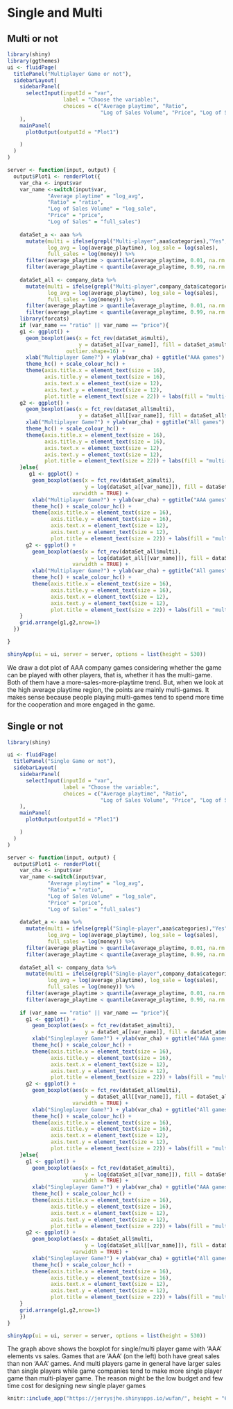 # Single and Multi

## Multi or not

```r
library(shiny)
library(ggthemes)
ui <- fluidPage(
  titlePanel("Multiplayer Game or not"),
  sidebarLayout(
    sidebarPanel(
      selectInput(inputId = "var",
                  label = "Choose the variable:",
                  choices = c("Average playtime", "Ratio", 
                              "Log of Sales Volume", "Price", "Log of Sales"))
    ),
    mainPanel(
      plotOutput(outputId = "Plot1")

    )
  )
)

server <- function(input, output) {
  output$Plot1 <- renderPlot({
    var_cha <- input$var
    var_name <-switch(input$var,
             "Average playtime" = "log_avg",
             "Ratio" = "ratio",
             "Log of Sales Volume" = "log_sale",
             "Price" = "price",
             "Log of Sales" = "full_sales")
    
    dataSet_a <- aaa %>% 
      mutate(multi = ifelse(grepl("Multi-player",aaa$categories),"Yes","No"), 
             log_avg = log(average_playtime), log_sale = log(sales), 
             full_sales = log(money)) %>%
      filter(average_playtime > quantile(average_playtime, 0.01, na.rm = TRUE)) %>%
      filter(average_playtime < quantile(average_playtime, 0.99, na.rm = TRUE))
        
    dataSet_all <- company_data %>% 
      mutate(multi = ifelse(grepl("Multi-player",company_data$categories),"Yes","No"), 
             log_avg = log(average_playtime), log_sale = log(sales), 
             full_sales = log(money)) %>%
      filter(average_playtime > quantile(average_playtime, 0.01, na.rm = TRUE)) %>%
      filter(average_playtime < quantile(average_playtime, 0.99, na.rm = TRUE))
    library(forcats)
    if (var_name == "ratio" || var_name == "price"){
    g1 <- ggplot() +
      geom_boxplot(aes(x = fct_rev(dataSet_a$multi),
                       y = dataSet_a[[var_name]], fill = dataSet_a$multi), varwidth = TRUE, 
                   outlier.shape=16) +
      xlab("Multiplayer Game?") + ylab(var_cha) + ggtitle("AAA games") + 
      theme_hc() + scale_colour_hc() + 
      theme(axis.title.x = element_text(size = 16),
            axis.title.y = element_text(size = 16),
            axis.text.x = element_text(size = 12),
            axis.text.y = element_text(size = 12),
            plot.title = element_text(size = 22)) + labs(fill = "multi-player")
    g2 <- ggplot() +
      geom_boxplot(aes(x = fct_rev(dataSet_all$multi),
                       y = dataSet_all[[var_name]], fill = dataSet_all$multi), varwidth = TRUE) +
      xlab("Multiplayer Game?") + ylab(var_cha) + ggtitle("All games") + 
      theme_hc() + scale_colour_hc() +
      theme(axis.title.x = element_text(size = 16),
            axis.title.y = element_text(size = 16),
            axis.text.x = element_text(size = 12),
            axis.text.y = element_text(size = 12),
            plot.title = element_text(size = 22)) + labs(fill = "multi-player")
    }else{
       g1 <- ggplot() + 
        geom_boxplot(aes(x = fct_rev(dataSet_a$multi),
                         y = log(dataSet_a[[var_name]]), fill = dataSet_a$multi), 
                     varwidth = TRUE) +
        xlab("Multiplayer Game?") + ylab(var_cha) + ggtitle("AAA games") +
        theme_hc() + scale_colour_hc() +
        theme(axis.title.x = element_text(size = 16),
              axis.title.y = element_text(size = 16),
              axis.text.x = element_text(size = 12),
              axis.text.y = element_text(size = 12),
              plot.title = element_text(size = 22)) + labs(fill = "multi-player")
      g2 <- ggplot() +
        geom_boxplot(aes(x = fct_rev(dataSet_all$multi),
                         y = log(dataSet_all[[var_name]]), fill = dataSet_all$multi), 
                     varwidth = TRUE) +
        xlab("Multiplayer Game?") + ylab(var_cha) + ggtitle("All games") + 
        theme_hc() + scale_colour_hc() +
        theme(axis.title.x = element_text(size = 16),
              axis.title.y = element_text(size = 16),
              axis.text.x = element_text(size = 12),
              axis.text.y = element_text(size = 12),
              plot.title = element_text(size = 22)) + labs(fill = "multi-player")
    }
    grid.arrange(g1,g2,nrow=1)
  })

}

shinyApp(ui = ui, server = server, options = list(height = 530))
```

We draw a dot plot of AAA company games considering whether the game can be played with other players, that is, whether it has the multi-game. Both of them have a more-sales-more-playtime trend. But, when we look at the high average playtime region, the points are mainly multi-games. It makes sense because people playing multi-games tend to spend more time for the cooperation and more engaged in the game. 

## Single or not

```r
library(shiny)

ui <- fluidPage(
  titlePanel("Single Game or not"),
  sidebarLayout(
    sidebarPanel(
      selectInput(inputId = "var",
                  label = "Choose the variable:",
                  choices = c("Average playtime", "Ratio", 
                              "Log of Sales Volume", "Price", "Log of Sales"))
    ),
    mainPanel(
      plotOutput(outputId = "Plot1")

    )
  )
)

server <- function(input, output) {
  output$Plot1 <- renderPlot({
    var_cha <- input$var
    var_name <-switch(input$var,
             "Average playtime" = "log_avg",
             "Ratio" = "ratio",
             "Log of Sales Volume" = "log_sale",
             "Price" = "price",
             "Log of Sales" = "full_sales")
    
    dataSet_a <- aaa %>% 
      mutate(multi = ifelse(grepl("Single-player",aaa$categories),"Yes","No"), 
             log_avg = log(average_playtime), log_sale = log(sales), 
             full_sales = log(money)) %>%
      filter(average_playtime > quantile(average_playtime, 0.01, na.rm = TRUE)) %>%
      filter(average_playtime < quantile(average_playtime, 0.99, na.rm = TRUE))
        
    dataSet_all <- company_data %>% 
      mutate(multi = ifelse(grepl("Single-player",company_data$categories),"Yes","No"), 
             log_avg = log(average_playtime), log_sale = log(sales), 
             full_sales = log(money)) %>%
      filter(average_playtime > quantile(average_playtime, 0.01, na.rm = TRUE)) %>%
      filter(average_playtime < quantile(average_playtime, 0.99, na.rm = TRUE))
    
    if (var_name == "ratio" || var_name == "price"){
      g1 <- ggplot() + 
        geom_boxplot(aes(x = fct_rev(dataSet_a$multi), 
                         y = dataSet_a[[var_name]], fill = dataSet_a$multi), varwidth = TRUE) +
        xlab("Singleplayer Game?") + ylab(var_cha) + ggtitle("AAA games") + 
        theme_hc() + scale_colour_hc() +
        theme(axis.title.x = element_text(size = 16),
              axis.title.y = element_text(size = 16),
              axis.text.x = element_text(size = 12),
              axis.text.y = element_text(size = 12),
              plot.title = element_text(size = 22)) + labs(fill = "multi-player")
      g2 <- ggplot() + 
        geom_boxplot(aes(x = fct_rev(dataSet_all$multi), 
                         y = dataSet_all[[var_name]], fill = dataSet_all$multi), 
                     varwidth = TRUE) +
        xlab("Singleplayer Game?") + ylab(var_cha) + ggtitle("All games") + 
        theme_hc() + scale_colour_hc() +
        theme(axis.title.x = element_text(size = 16),
              axis.title.y = element_text(size = 16),
              axis.text.x = element_text(size = 12),
              axis.text.y = element_text(size = 12),
              plot.title = element_text(size = 22)) + labs(fill = "multi-player")
    }else{
      g1 <- ggplot() + 
        geom_boxplot(aes(x = fct_rev(dataSet_a$multi), 
                         y = log(dataSet_a[[var_name]]), fill = dataSet_a$multi), 
                     varwidth = TRUE) +
        xlab("Singleplayer Game?") + ylab(var_cha) + ggtitle("AAA games") +
        theme_hc() + scale_colour_hc() +
        theme(axis.title.x = element_text(size = 16),
              axis.title.y = element_text(size = 16),
              axis.text.x = element_text(size = 12),
              axis.text.y = element_text(size = 12),
              plot.title = element_text(size = 22)) + labs(fill = "multi-player")
      g2 <- ggplot() + 
        geom_boxplot(aes(x = dataSet_all$multi, 
                         y = log(dataSet_all[[var_name]]), fill = dataSet_all$multi), 
                     varwidth = TRUE) +
        xlab("Singleplayer Game?") + ylab(var_cha) + ggtitle("All games") + 
        theme_hc() + scale_colour_hc() +
        theme(axis.title.x = element_text(size = 16),
              axis.title.y = element_text(size = 16),
              axis.text.x = element_text(size = 12),
              axis.text.y = element_text(size = 12),
              plot.title = element_text(size = 22)) + labs(fill = "multi-player")
    }
    grid.arrange(g1,g2,nrow=1)
    })
}

shinyApp(ui = ui, server = server, options = list(height = 530))
```

The graph above shows the boxplot for single/multi player game with ‘AAA’ elements vs sales. Games that are ‘AAA’ (on the left) both have great sales than non ‘AAA’ games. And multi players game in general have larger sales than single players while game companies tend to make more single player game than multi-player game. The reason might be the low budget and few time cost for designing new single player games

```r
knitr::include_app("https://jerrysjhe.shinyapps.io/wufan/", height = "600px")
```